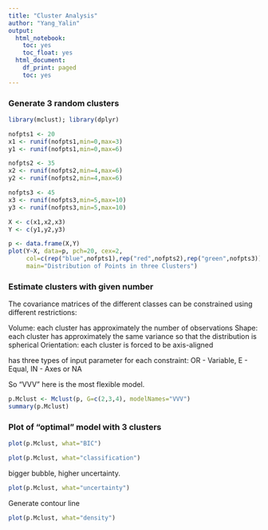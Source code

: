 ```yaml
---
title: "Cluster Analysis"
author: "Yang_Yalin"
output:
  html_notebook:
    toc: yes
    toc_float: yes
  html_document:
    df_print: paged
    toc: yes
---
```

### Generate 3 random clusters
```r
library(mclust); library(dplyr)

nofpts1 <- 20
x1 <- runif(nofpts1,min=0,max=3)
y1 <- runif(nofpts1,min=0,max=6)

nofpts2 <- 35
x2 <- runif(nofpts2,min=4,max=6)
y2 <- runif(nofpts2,min=4,max=6)

nofpts3 <- 45
x3 <- runif(nofpts3,min=5,max=10)
y3 <- runif(nofpts3,min=5,max=10)

X <- c(x1,x2,x3)
Y <- c(y1,y2,y3)

p <- data.frame(X,Y)
plot(Y~X, data=p, pch=20, cex=2,
     col=c(rep("blue",nofpts1),rep("red",nofpts2),rep("green",nofpts3)),
     main="Distribution of Points in three Clusters")
```
### Estimate clusters with given number

The covariance matrices of the different classes can be constrained using different restrictions:

Volume: each cluster has approximately the number of observations
Shape: each cluster has approximately the same variance so that the distribution is spherical
Orientation: each cluster is forced to be axis-aligned

has three types of input parameter for each constraint: OR - Variable, E - Equal, IN - Axes or NA

So "VVV" here is the most flexible model.
```r
p.Mclust <- Mclust(p, G=c(2,3,4), modelNames="VVV")
summary(p.Mclust)
```
### Plot of "optimal" model with 3 clusters
```r
plot(p.Mclust, what="BIC")
```
```r
plot(p.Mclust, what="classification")
```
bigger bubble, higher uncertainty.
```r
plot(p.Mclust, what="uncertainty")
```
Generate contour line
```r
plot(p.Mclust, what="density")
```

